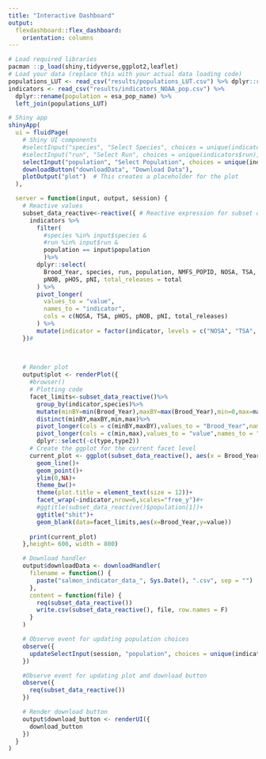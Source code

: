 ---
title: "Interactive Dashboard"
output: 
  flexdashboard::flex_dashboard:
    orientation: columns
---
```{r}
# Load required libraries
pacman ::p_load(shiny,tidyverse,ggplot2,leaflet)
# Load your data (replace this with your actual data loading code)
populations_LUT <- read_csv("results/populations_LUT.csv") %>% dplyr::rename(population = esa_pop_name)
indicators <- read_csv("results/indicators_NOAA_pop.csv") %>%
  dplyr::rename(population = esa_pop_name) %>%
  left_join(populations_LUT)

# Shiny app
shinyApp(
  ui = fluidPage(
    # Shiny UI components
    #selectInput("species", "Select Species", choices = unique(indicators$species), multiple = F),
    #selectInput("run", "Select Run", choices = unique(indicators$run), multiple = F),
    selectInput("population", "Select Population", choices = unique(indicators$population), multiple = F),
    downloadButton("downloadData", "Download Data"),
    plotOutput("plot")  # This creates a placeholder for the plot
  ),

  server = function(input, output, session) {
    # Reactive values
    subset_data_reactive<-reactive({ # Reactive expression for subset data
      indicators %>%
        filter(
          #species %in% input$species &
          #run %in% input$run &
          population == input$population 
          )%>%
        dplyr::select(
          Brood_Year, species, run, population, NMFS_POPID, NOSA, TSA,
          pNOB, pHOS, pNI, total_releases = total
        ) %>%
        pivot_longer(
          values_to = "value",
          names_to = "indicator",
          cols = c(NOSA, TSA, pHOS, pNOB, pNI, total_releases)
        ) %>%
        mutate(indicator = factor(indicator, levels = c("NOSA", "TSA", "pHOS", "pNOB", "pNI", "total_releases")))
    })#
    

    
    # Render plot
    output$plot <- renderPlot({
      #browser()
      # Plotting code
      facet_limits<-subset_data_reactive()%>%
        group_by(indicator,species)%>%
        mutate(minBY=min(Brood_Year),maxBY=max(Brood_Year),min=0,max=max(value,na.rm = T,nan.rm=T))%>%
        distinct(minBY,maxBY,min,max)%>%
        pivot_longer(cols = c(minBY,maxBY),values_to = "Brood_Year",names_to = "type")%>%
        pivot_longer(cols = c(min,max),values_to = "value",names_to = "type2")%>%
        dplyr::select(-c(type,type2))
      # Create the ggplot for the current facet level
      current_plot <- ggplot(subset_data_reactive(), aes(x = Brood_Year, y = value,color=species)) +
        geom_line()+
        geom_point()+
        ylim(0,NA)+
        theme_bw()+
        theme(plot.title = element_text(size = 12))+
        facet_wrap(~indicator,nrow=6,scales="free_y")#+
        #ggtitle(subset_data_reactive()$population[1])+
        ggtitle("shit")+
        geom_blank(data=facet_limits,aes(x=Brood_Year,y=value))
        
      print(current_plot) 
    },height= 600, width = 800)

    # Download handler
    output$downloadData <- downloadHandler(
      filename = function() {
        paste("salmon_indicator_data_", Sys.Date(), ".csv", sep = "")
      },
      content = function(file) {
        req(subset_data_reactive())
        write.csv(subset_data_reactive(), file, row.names = F)
      }
    )

    # Observe event for updating population choices
    observe({
      updateSelectInput(session, "population", choices = unique(indicators$population))
    })

    #Observe event for updating plot and download button
    observe({
      req(subset_data_reactive())
    })

    # Render download button
    output$download_button <- renderUI({
      download_button
    })
  }
)
```
